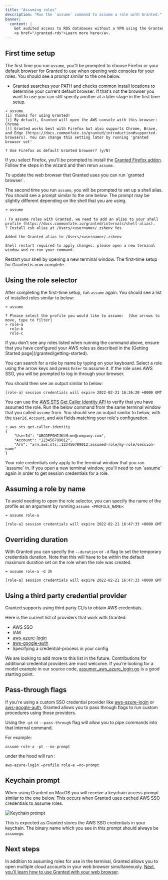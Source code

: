 ```yaml
---
title: "Assuming roles"
description: "Run the `assume` command to assume a role with Granted."
banner:
  content: |
    Get audited access to RDS databases without a VPN using the Granted RDS Plugin.
    <a href="/granted-rds">Learn more here</a>.
---
```



## First time setup

The first time you run `assume`, you'll be prompted to choose Firefox or your default browser for Granted to use when opening web consoles for your roles. You should see a prompt similar to the one below.

- Granted searches your PATH and checks common install locations to determine your current default browser. If that's not the browser you want to use you can still specify another at a later stage in the first time setup.

```
➜ assume
[i] Thanks for using Granted!
[i] By default, Granted will open the AWS console with this browser: Chrome
[!] Granted works best with Firefox but also supports Chrome, Brave, and Edge (https://docs.commonfate.io/granted/introduction#supported-browsers). You can change this setting later by running 'granted browser set'

? Use Firefox as default Granted browser? (y/N)
```

If you select Firefox, you'll be prompted to install the [Granted Firefox addon](https://addons.mozilla.org/en-GB/firefox/addon/granted/). Follow the steps in the wizard and then rerun `assume`.

<Aside>
  To update the web browser that Granted uses you can run `granted browser`.
</Aside>

The second time you run `assume`, you will be prompted to set up a shell alias. You should see a prompt similar to the one below. The prompt may be slightly different depending on the shell that you are using.

```
➜ assume

ℹ️ To assume roles with Granted, we need to add an alias to your shell profile (https://docs.commonfate.io/granted/internals/shell-alias).
? Install zsh alias at /Users/<username>/.zshenv Yes

Added the Granted alias to /Users/<username>/.zshenv

Shell restart required to apply changes: please open a new terminal window and re-run your command.
```

Restart your shell by opening a new terminal window. The first-time setup for Granted is now complete.

## Using the role selector

After completing the first-time setup, run `assume` again. You should see a list of installed roles similar to below:

```
➜ assume

? Please select the profile you would like to assume:  [Use arrows to move, type to filter]
> role-a
  role-b
  role-c
```

<Aside>
  If you don't see any roles listed when running the command above, ensure that
  you have configured your AWS roles as described in the [Getting Started
  page](/granted/getting-started).
</Aside>

You can search for a role by name by typing on your keyboard. Select a role using the arrow keys and press `Enter` to assume it. If the role uses AWS SSO, you will be prompted to log in through your browser.

You should then see an output similar to below:

```
[role-a] session credentials will expire 2022-02-21 16:36:20 +0000 GMT
```

You can use the [AWS STS Get Caller Identity API](https://docs.aws.amazon.com/cli/latest/reference/sts/get-caller-identity.html) to verify that you have assumed the role. Run the below command from the same terminal window that you called `assume` from. You should see an output similar to below, with the `UserId`, `Account`, and `ARN` fields matching your role's configuration.

```
➜ aws sts get-caller-identity
{
    "UserId": "ABCDEFGHIJKLM:me@company.com",
    "Account": "123456789012",
    "Arn": "arn:aws:sts::123456789012:assumed-role/my-role/session-name"
}
```

<Aside>
  Your role credentials only apply to the terminal window that you ran `assume`
  in. If you open a new terminal window, you'll need to run `assume` again in
  order to get session credentials for a role.
</Aside>

## Assuming a role by name

To avoid needing to open the role selector, you can specify the name of the profile as an argument by running `assume <PROFILE_NAME>`:

```
➜ assume role-a

[role-a] session credentials will expire 2022-02-21 16:47:33 +0000 GMT
```

## Overriding duration

With Granted you can specify the `--duration` or `-d` flag to set the temporary credentials duration. Note that this will have to be within the default maximum duration set on the role when the role was created.

```
➜ assume role-a -d 3h

[role-a] session credentials will expire 2022-02-21 16:47:33 +0000 GMT
```

## Using a third party credential provider

Granted supports using third party CLIs to obtain AWS credentials.

Here is the current list of providers that work with Granted:

- AWS SSO
- IAM
- [aws-azure-login](https://github.com/sportradar/aws-azure-login)
- [aws-google-auth](https://github.com/cevoaustralia/aws-google-auth)
- Specifying a credential-process in your config

We are looking to add more to this list in the future. Contributions for additional credential providers are most welcome. If you're looking for a model example in our source code, [assumer_aws_azure_login.go](https://github.com/common-fate/granted/blob/eb7221d4e69472bf1c8a7171d930ff0cab37290d/pkg/cfaws/assumer_aws_azure_login.go) is a good starting point.

## Pass-through flags

If you're using a custom SSO credential provider like [aws-azure-login](https://github.com/sportradar/aws-azure-login) or [aws-google-auth](https://github.com/cevoaustralia/aws-google-auth), Granted allows you to pass through flags to run custom procedures using those providers.

Using the `-pt` or `--pass-through` flag will allow you to pipe commands into that internal command.

For example:

```
assume role-a -pt --no-prompt
```

under the hood will run :

```
aws-azure-login —profile role-a —no-prompt
```

## Keychain prompt

When using Granted on MacOS you will receive a keychain access prompt similar to the one below. This occurs when Granted uses cached AWS SSO credentials to assume roles.

![Keychain prompt](assets/keychain-prompt.png)

This is expected as Granted stores the AWS SSO credentials in your keychain. The binary name which you see in this prompt should always be `assumego`.

## Next steps

In addition to assuming roles for use in the terminal, Granted allows you to open multiple cloud accounts in your web browser simultaneously. [Next, you'll learn how to use Granted with your web browser](/granted/usage/console).
